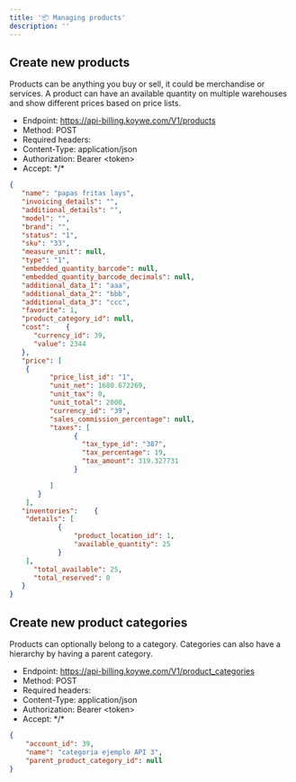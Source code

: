 ```yaml
---
title: '📦 Managing products'
description: ''
---
```


## Create new products
Products can be anything you buy or sell, it could be merchandise or services. A product can have an
available quantity on multiple warehouses and show different prices based on price lists.

* Endpoint: https://api-billing.koywe.com/V1/products
* Method: POST
* Required headers:
* Content-Type: application/json
* Authorization: Bearer \<token\>
* Accept: \*/\*

```json
{
   "name": "papas fritas lays",
   "invoicing_details": "",
   "additional_details": "",
   "model": "",
   "brand": "",
   "status": "1",
   "sku": "33",
   "measure_unit": null,
   "type": "1",
   "embedded_quantity_barcode": null,
   "embedded_quantity_barcode_decimals": null,
   "additional_data_1": "aaa",
   "additional_data_2": "bbb",
   "additional_data_3": "ccc",
   "favorite": 1,
   "product_category_id": null,
   "cost":    {
      "currency_id": 39,
      "value": 2344
   },
   "price": [
    {
          "price_list_id": "1",
          "unit_net": 1680.672269,
          "unit_tax": 0,
          "unit_total": 2000,
          "currency_id": "39",
          "sales_commission_percentage": null,
          "taxes": [
                {
                  "tax_type_id": "387",
                  "tax_percentage": 19,
                  "tax_amount": 319.327731
                }

          ]
       }
    ],
   "inventories":    {
   	"details": [
   			{
   				"product_location_id": 1,
   				"available_quantity": 25
   			}
   	],
      "total_available": 25,
      "total_reserved": 0
   }
}
```


## Create new product categories
Products can optionally belong to a category. Categories can also have a hierarchy by having a parent category.

* Endpoint: https://api-billing.koywe.com/V1/product_categories
* Method: POST
* Required headers:
* Content-Type: application/json
* Authorization: Bearer \<token\>
* Accept: \*/\*

```json
{
	"account_id": 39,
	"name": "categoria ejemplo API 3",
	"parent_product_category_id": null
}
```